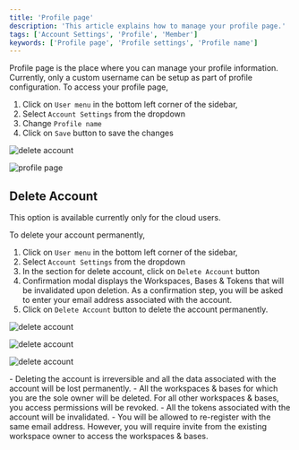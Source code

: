 ```yaml
---
title: 'Profile page'
description: 'This article explains how to manage your profile page.'
tags: ['Account Settings', 'Profile', 'Member']
keywords: ['Profile page', 'Profile settings', 'Profile name']
---
```


Profile page is the place where you can manage your profile information. Currently, only a custom username can be setup as part of profile configuration. To access your profile page,
1. Click on `User menu` in the bottom left corner of the sidebar, 
2. Select `Account Settings` from the dropdown
3. Change `Profile name` 
4. Click on `Save` button to save the changes

![delete account](/img/v2/account-settings/account-delete-1.png)

![profile page](/img/v2/account-settings/profile-page.png)


## Delete Account

<Callout>
    This option is available currently only for the cloud users.
</Callout>

To delete your account permanently,
1. Click on `User menu` in the bottom left corner of the sidebar,
2. Select `Account Settings` from the dropdown
3. In the section for delete account, click on `Delete Account` button
4. Confirmation modal displays the Workspaces, Bases & Tokens that will be invalidated upon deletion. As a confirmation step, you will be asked to enter your email address associated with the account.
5. Click on `Delete Account` button to delete the account permanently.

![delete account](/img/v2/account-settings/account-delete-1.png)  
  
![delete account](/img/v2/account-settings/account-delete-2.png)  
  
![delete account](/img/v2/account-settings/account-delete-3.png)  
  

<Callout type="warn">
- Deleting the account is irreversible and all the data associated with the account will be lost permanently.
- All the workspaces & bases for which you are the sole owner will be deleted. For all other workspaces & bases, you access permissions will be revoked.
- All the tokens associated with the account will be invalidated.
- You will be allowed to re-register with the same email address. However, you will require invite from the existing workspace owner to access the workspaces & bases.
</Callout>

